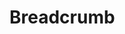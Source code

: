 
<Meta title="Objects/Breadcrumb" component={Breadcrumb} />

# Breadcrumb

<Preview>
  <Story name="default">
    <Breadcrumb
      levels={[
        {
          title: text("title", "Title 1", "Level 1"),
          url: text("url", "#1", "Level 1"),
        },
        {
          title: text("title", "Title 2", "Level 2"),
          url: text("url", "#2", "Level 2"),
        },
      ]}
    />
  </Story>
</Preview>
